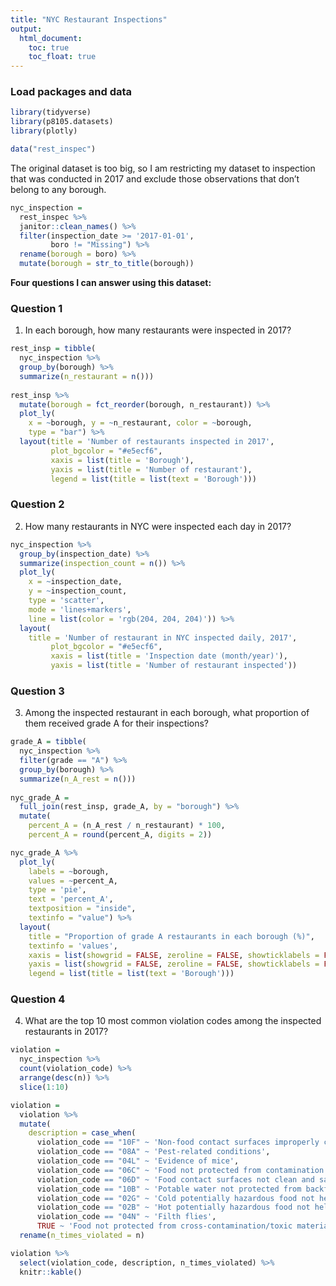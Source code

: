 ```yaml
---
title: "NYC Restaurant Inspections"
output: 
  html_document:
    toc: true
    toc_float: true
---
```


### Load packages and data

```r
library(tidyverse)
library(p8105.datasets)
library(plotly)

data("rest_inspec")
```

The original dataset is too big, so I am restricting my dataset to inspection that was conducted in 2017 and exclude those observations that don't belong to any borough.
```r
nyc_inspection = 
  rest_inspec %>% 
  janitor::clean_names() %>% 
  filter(inspection_date >= '2017-01-01',
         boro != "Missing") %>% 
  rename(borough = boro) %>% 
  mutate(borough = str_to_title(borough))
```


**Four questions I can answer using this dataset:**

### Question 1

1. In each borough, how many restaurants were inspected in 2017?
```r
rest_insp = tibble(
  nyc_inspection %>%
  group_by(borough) %>% 
  summarize(n_restaurant = n())) 
 
rest_insp %>% 
  mutate(borough = fct_reorder(borough, n_restaurant)) %>% 
  plot_ly(
    x = ~borough, y = ~n_restaurant, color = ~borough,
    type = "bar") %>% 
  layout(title = 'Number of restaurants inspected in 2017', 
         plot_bgcolor = "#e5ecf6", 
         xaxis = list(title = 'Borough'), 
         yaxis = list(title = 'Number of restaurant'), 
         legend = list(title = list(text = 'Borough')))
```

### Question 2

2. How many restaurants in NYC were inspected each day in 2017?
```r
nyc_inspection %>% 
  group_by(inspection_date) %>% 
  summarize(inspection_count = n()) %>% 
  plot_ly(
    x = ~inspection_date, 
    y = ~inspection_count,
    type = 'scatter', 
    mode = 'lines+markers',
    line = list(color = 'rgb(204, 204, 204)')) %>% 
  layout(
    title = 'Number of restaurant in NYC inspected daily, 2017', 
         plot_bgcolor = "#e5ecf6", 
         xaxis = list(title = 'Inspection date (month/year)'), 
         yaxis = list(title = 'Number of restaurant inspected'))
```

### Question 3

3. Among the inspected restaurant in each borough, what proportion of them received grade A for their inspections?
```r
grade_A = tibble(
  nyc_inspection %>%
  filter(grade == "A") %>% 
  group_by(borough) %>% 
  summarize(n_A_rest = n()))
  
nyc_grade_A = 
  full_join(rest_insp, grade_A, by = "borough") %>% 
  mutate(
    percent_A = (n_A_rest / n_restaurant) * 100,
    percent_A = round(percent_A, digits = 2))

nyc_grade_A %>% 
  plot_ly(
    labels = ~borough,
    values = ~percent_A,
    type = 'pie',
    text = 'percent_A',
    textposition = "inside",
    textinfo = "value") %>%
  layout(
    title = "Proportion of grade A restaurants in each borough (%)",
    textinfo = 'values',
    xaxis = list(showgrid = FALSE, zeroline = FALSE, showticklabels = FALSE),
    yaxis = list(showgrid = FALSE, zeroline = FALSE, showticklabels = FALSE),
    legend = list(title = list(text = 'Borough')))
```

### Question 4

4. What are the top 10 most common violation codes among the inspected restaurants in 2017?
```r
violation = 
  nyc_inspection %>%
  count(violation_code) %>% 
  arrange(desc(n)) %>% 
  slice(1:10)

violation = 
  violation %>% 
  mutate(
    description = case_when(
      violation_code == "10F" ~ 'Non-food contact surfaces improperly constructed/maintained',
      violation_code == "08A" ~ 'Pest-related conditions',
      violation_code == "04L" ~ 'Evidence of mice',
      violation_code == "06C" ~ 'Food not protected from contamination',
      violation_code == "06D" ~ 'Food contact surfaces not clean and sanitized',
      violation_code == "10B" ~ 'Potable water not protected from backflow / Improper disposal of sewage or liquid waste',
      violation_code == "02G" ~ 'Cold potentially hazardous food not held at 41F or below',
      violation_code == "02B" ~ 'Hot potentially hazardous food not held at 140F or above',
      violation_code == "04N" ~ 'Filth flies',
      TRUE ~ 'Food not protected from cross-contamination/toxic material')) %>% 
  rename(n_times_violated = n)

violation %>% 
  select(violation_code, description, n_times_violated) %>% 
  knitr::kable()
```




